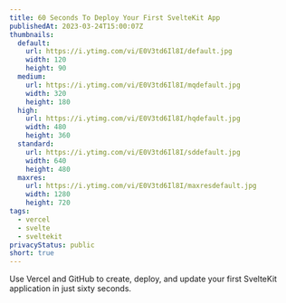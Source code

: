 ```yaml
---
title: 60 Seconds To Deploy Your First SvelteKit App
publishedAt: 2023-03-24T15:00:07Z
thumbnails:
  default:
    url: https://i.ytimg.com/vi/E0V3td6Il8I/default.jpg
    width: 120
    height: 90
  medium:
    url: https://i.ytimg.com/vi/E0V3td6Il8I/mqdefault.jpg
    width: 320
    height: 180
  high:
    url: https://i.ytimg.com/vi/E0V3td6Il8I/hqdefault.jpg
    width: 480
    height: 360
  standard:
    url: https://i.ytimg.com/vi/E0V3td6Il8I/sddefault.jpg
    width: 640
    height: 480
  maxres:
    url: https://i.ytimg.com/vi/E0V3td6Il8I/maxresdefault.jpg
    width: 1280
    height: 720
tags:
  - vercel
  - svelte
  - sveltekit
privacyStatus: public
short: true
---
```


Use Vercel and GitHub to create, deploy, and update your first SvelteKit application in just sixty seconds.
